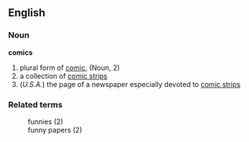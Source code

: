 ==English==
===Noun===
'''comics'''
#plural form of [[comic]], (Noun, 2)
#a collection of [[comic strip]]s
#(''U.S.A.'') the page of a newspaper especially devoted to [[comic strip]]s

===Related terms===
:funnies (2)
:funny papers (2)